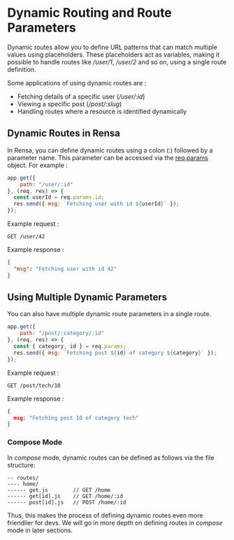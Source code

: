 # Dynamic Routing and Route Parameters

Dynamic routes allow you to define URL patterns that can match multiple values using placeholders. These placeholders act as variables, making it possible to handle routes like _/user/1_, _/user/2_ and so on, using a single route definition.

Some applications of using dynamic routes are :
- Fetching details of a specific user (_/user/:id_)
- Viewing a specific post (_/post/:slug_)
- Handling routes where a resource is identified dynamically

## Dynamic Routes in Rensa

In Rensa, you can define dynamic routes using a colon (:) followed by a parameter name. This parameter can be accessed via the [req.params](/docs/request-api) object. For example :
```js
app.get({
    path: "/user/:id"
}, (req, res) => {
  const userId = req.params.id;
  res.send({ msg: `Fetching user with id ${userId}` });
});
```

Example request :
```http
GET /user/42
```
Example response :
```json
{
  "msg": "Fetching user with id 42"
}
```

## Using Multiple Dynamic Parameters

You can also have multiple dynamic route parameters in a single route.

```js
app.get({
    path: "/post/:category/:id"
}, (req, res) => {
  const { category, id } = req.params;
  res.send({ msg: `Fetching post ${id} of category ${category}` });
});
```

Example request :
```http
GET /post/tech/10
```
Example response :
```json
{
  msg: "Fetching post 10 of category tech"
}
```

### Compose Mode
In *compose* mode, dynamic routes can be defined as follows via the file structure:
```files
-- routes/
---- home/
------ get.js        // GET /home
------ get[id].js    // GET /home/:id
------ post[id].js   // POST /home/:id
```

Thus, this makes the process of defining dynamic routes even more friendlier for devs.
We will go in more depth on defining routes in *compose* mode in later sections.

